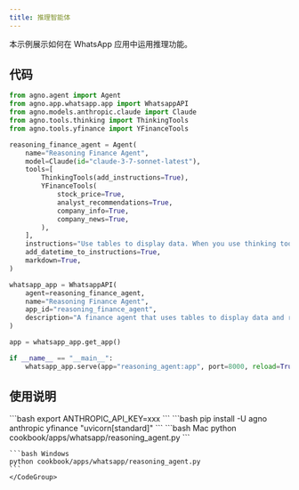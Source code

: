 ```yaml
---
title: 推理智能体
---
```

本示例展示如何在 WhatsApp 应用中运用推理功能。

## 代码

```python cookbook/apps/whatsapp/reasoning_agent.py
from agno.agent import Agent
from agno.app.whatsapp.app import WhatsappAPI
from agno.models.anthropic.claude import Claude
from agno.tools.thinking import ThinkingTools
from agno.tools.yfinance import YFinanceTools

reasoning_finance_agent = Agent(
    name="Reasoning Finance Agent",
    model=Claude(id="claude-3-7-sonnet-latest"),
    tools=[
        ThinkingTools(add_instructions=True),
        YFinanceTools(
            stock_price=True,
            analyst_recommendations=True,
            company_info=True,
            company_news=True,
        ),
    ],
    instructions="Use tables to display data. When you use thinking tools, keep the thinking brief.",
    add_datetime_to_instructions=True,
    markdown=True,
)

whatsapp_app = WhatsappAPI(
    agent=reasoning_finance_agent,
    name="Reasoning Finance Agent",
    app_id="reasoning_finance_agent",
    description="A finance agent that uses tables to display data and reasoning tools to reason about the data.",
)

app = whatsapp_app.get_app()

if __name__ == "__main__":
    whatsapp_app.serve(app="reasoning_agent:app", port=8000, reload=True)

```

## 使用说明

<Steps>
  <Snippet file="create-venv-step.mdx" />

  <Step title="设置您的API密钥">
    ```bash
    export ANTHROPIC_API_KEY=xxx
    ```
  </Step>

  <Step title="安装库">
    ```bash
    pip install -U agno anthropic yfinance "uvicorn[standard]"
    ```
  </Step>

  <Step title="运行智能体">
    <CodeGroup>
    ```bash Mac
    python cookbook/apps/whatsapp/reasoning_agent.py
    ```

    ```bash Windows
    python cookbook/apps/whatsapp/reasoning_agent.py
    ```
    </CodeGroup>
  </Step>
</Steps>